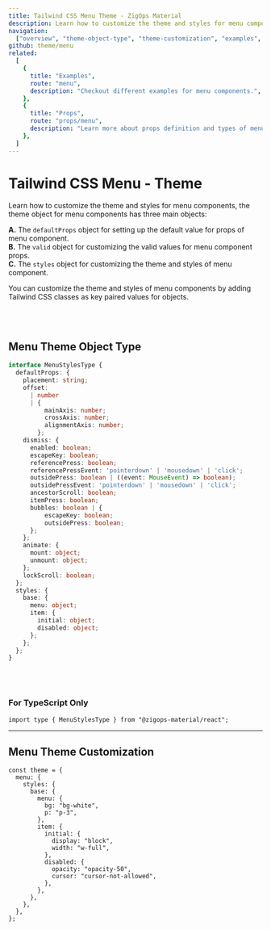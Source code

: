 ```yaml
---
title: Tailwind CSS Menu Theme - ZigOps Material
description: Learn how to customize the theme and styles for menu components.
navigation:
  ["overview", "theme-object-type", "theme-customization", "examples", "props"]
github: theme/menu
related:
  [
    {
      title: "Examples",
      route: "menu",
      description: "Checkout different examples for menu components.",
    },
    {
      title: "Props",
      route: "props/menu",
      description: "Learn more about props definition and types of menu components.",
    },
  ]
---
```


# Tailwind CSS Menu - Theme

<span id="overview" className="scroll-mt-48" />

Learn how to customize the theme and styles for menu components, the theme object for menu components has three main objects:

**A.** The <Code>defaultProps</Code> object for setting up the default value for props of menu component.<br />
**B.** The <Code>valid</Code> object for customizing the valid values for menu component props.<br />
**C.** The <Code>styles</Code> object for customizing the theme and styles of menu component.<br />

You can customize the theme and styles of menu components by adding Tailwind CSS classes as key paired values for objects.

<br />
<br />

## Menu Theme Object Type

<span id="theme-object-type" className="scroll-mt-48" />

```ts
interface MenuStylesType {
  defaultProps: {
    placement: string;
    offset:
      | number
      | {
          mainAxis: number;
          crossAxis: number;
          alignmentAxis: number;
        };
    dismiss: {
      enabled: boolean;
      escapeKey: boolean;
      referencePress: boolean;
      referencePressEvent: 'pointerdown' | 'mousedown' | 'click';
      outsidePress: boolean | ((event: MouseEvent) => boolean);
      outsidePressEvent: 'pointerdown' | 'mousedown' | 'click';
      ancestorScroll: boolean;
      itemPress: boolean;
      bubbles: boolean | {
          escapeKey: boolean;
          outsidePress: boolean;
      };
    };
    animate: {
      mount: object;
      unmount: object;
    };
    lockScroll: boolean;
  };
  styles: {
    base: {
      menu: object;
      item: {
        initial: object;
        disabled: object;
      };
    };
  };
}
```

<br />
<br />

### For TypeScript Only

```tsx
import type { MenuStylesType } from "@zigops-material/react";
```

---

## Menu Theme Customization

<span id="theme-customization" className="scroll-mt-48" />

```tsx
const theme = {
  menu: {
    styles: {
      base: {
        menu: {
          bg: "bg-white",
          p: "p-3",
        },
        item: {
          initial: {
            display: "block",
            width: "w-full",
          },
          disabled: {
            opacity: "opacity-50",
            cursor: "cursor-not-allowed",
          },
        },
      },
    },
  },
};
```

<span id="examples" className="scroll-mt-48" />
<span id="props" className="scroll-mt-48" />
